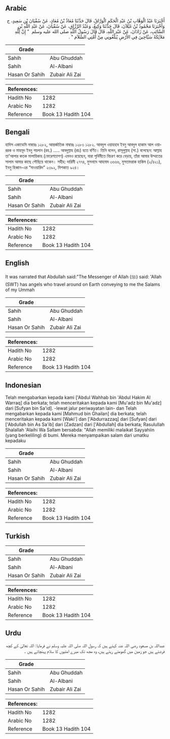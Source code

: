 ## Arabic


<div dir="rtl" lang="ar" style={{fontSize:'larger',backgroundColor:'#f8f9fa',padding:20}}>
أَخْبَرَنَا عَبْدُ الْوَهَّابِ بْنُ عَبْدِ الْحَكَمِ الْوَرَّاقُ، قَالَ حَدَّثَنَا مُعَاذُ بْنُ مُعَاذٍ، عَنْ سُفْيَانَ بْنِ سَعِيدٍ، ح وَأَخْبَرَنَا مَحْمُودُ بْنُ غَيْلاَنَ، قَالَ حَدَّثَنَا وَكِيعٌ، وَعَبْدُ الرَّزَّاقِ، عَنْ سُفْيَانَ، عَنْ عَبْدِ اللَّهِ بْنِ السَّائِبِ، عَنْ زَاذَانَ، عَنْ عَبْدِ اللَّهِ، قَالَ قَالَ رَسُولُ اللَّهِ صلى الله عليه وسلم ‏ "‏ إِنَّ لِلَّهِ مَلاَئِكَةً سَيَّاحِينَ فِي الأَرْضِ يُبَلِّغُونِي مِنْ أُمَّتِي السَّلاَمَ ‏"‏ ‏.‏
</div>
<div style={{backgroundColor:'#f8f9fa',padding:20, marginBottom: 10}}><table> <thead> <tr> <th>Grade</th> <th></th> </tr> </thead> <tbody> <tr><td>Sahih</td><td>Abu Ghuddah</td></tr><tr><td>Sahih</td><td>Al-Albani</td></tr><tr><td>Hasan Or Sahih</td><td>Zubair Ali Zai</td></tr></tbody></table><table> <thead> <tr> <th>References:</th> <th></th> </tr> </thead> <tbody><tr><td>Hadith No</td><td>1282</td></tr><tr><td>Arabic No</td><td>1282</td></tr><tr><td>Reference</td><td>Book 13 Hadith 104</td></tr></tbody></table></div>

## Bengali


<div dir="ltr" lang="bn" style={{fontSize:'larger',backgroundColor:'#f8f9fa',padding:20}}>
হাদিস একাডেমি নাম্বারঃ ১২৮২, আন্তর্জাতিক নাম্বারঃ ১২৮৩ ১২৮২. আবদুল ওয়াহহাব ইবনু আবদুল হাকাম আল ওয়াররক ও মাহমূদ ইবনু গয়লান (রহ.) ..... আবদুল্লাহ (রাঃ) হতে বর্ণিত। তিনি বলেন, রাসূলুল্লাহ (সা.) বলেছেন: আল্লাহ তা'আলার কতক মালায়িকাহ (ফেরেশতাগণ) এমনও রয়েছেন, যারা পৃথিবীতে বিচরণ করে বেড়ায়, তাঁরা আমার উম্মাতের সালাম আমার কাছে পৌছিয়ে থাকেন। সহীহ: দারিমী ২৭৭৪, মুসনাদে আহমাদ ৩৬৬৬, মুসতাদরাক হাকিম (২/৪২১), ইবনু হিব্বান-এর “মাওয়ারিদ” ২৩৯২, মিশকাত ৯২৪।
</div>
<div style={{backgroundColor:'#f8f9fa',padding:20, marginBottom: 10}}><table> <thead> <tr> <th>Grade</th> <th></th> </tr> </thead> <tbody> <tr><td>Sahih</td><td>Abu Ghuddah</td></tr><tr><td>Sahih</td><td>Al-Albani</td></tr><tr><td>Hasan Or Sahih</td><td>Zubair Ali Zai</td></tr></tbody></table><table> <thead> <tr> <th>References:</th> <th></th> </tr> </thead> <tbody><tr><td>Hadith No</td><td>1282</td></tr><tr><td>Arabic No</td><td>1282</td></tr><tr><td>Reference</td><td>Book 13 Hadith 104</td></tr></tbody></table></div>

## English


<div dir="ltr" lang="en" style={{fontSize:'larger',backgroundColor:'#f8f9fa',padding:20}}>
It was narrated that Abdullah said:"The Messenger of Allah (ﷺ) said: 'Allah (SWT) has angels who travel around on Earth conveying to me the Salams of my Ummah
</div>
<div style={{backgroundColor:'#f8f9fa',padding:20, marginBottom: 10}}><table> <thead> <tr> <th>Grade</th> <th></th> </tr> </thead> <tbody> <tr><td>Sahih</td><td>Abu Ghuddah</td></tr><tr><td>Sahih</td><td>Al-Albani</td></tr><tr><td>Hasan Or Sahih</td><td>Zubair Ali Zai</td></tr></tbody></table><table> <thead> <tr> <th>References:</th> <th></th> </tr> </thead> <tbody><tr><td>Hadith No</td><td>1282</td></tr><tr><td>Arabic No</td><td>1282</td></tr><tr><td>Reference</td><td>Book 13 Hadith 104</td></tr></tbody></table></div>

## Indonesian


<div dir="ltr" lang="id" style={{fontSize:'larger',backgroundColor:'#f8f9fa',padding:20}}>
Telah mengabarkan kepada kami ['Abdul Wahhab bin 'Abdul Hakim Al Warraq] dia berkata; telah menceritakan kepada kami [Mu'adz bin Mu'adz] dari [Sufyan bin Sa'id]. -lewat jalur periwayatan lain- dan Telah mengabarkan kepada kami [Mahmud bin Ghailan] dia berkata; telah menceritakan kepada kami [Waki'] dan ['Abdurrazzaq] dari [Sufyan] dari ['Abdullah bin As Sa'ib] dari [Zadzan] dari ['Abdullah] dia berkata; Rasulullah Shalallah 'Alaihi Wa Sallam bersabda: "Allah memiliki malaikat Sayyahiin (yang berkeliling) di bumi. Mereka menyampaikan salam dari umatku kepadaku
</div>
<div style={{backgroundColor:'#f8f9fa',padding:20, marginBottom: 10}}><table> <thead> <tr> <th>Grade</th> <th></th> </tr> </thead> <tbody> <tr><td>Sahih</td><td>Abu Ghuddah</td></tr><tr><td>Sahih</td><td>Al-Albani</td></tr><tr><td>Hasan Or Sahih</td><td>Zubair Ali Zai</td></tr></tbody></table><table> <thead> <tr> <th>References:</th> <th></th> </tr> </thead> <tbody><tr><td>Hadith No</td><td>1282</td></tr><tr><td>Arabic No</td><td>1282</td></tr><tr><td>Reference</td><td>Book 13 Hadith 104</td></tr></tbody></table></div>

## Turkish


<div dir="ltr" lang="tr" style={{fontSize:'larger',backgroundColor:'#f8f9fa',padding:20}}>

</div>
<div style={{backgroundColor:'#f8f9fa',padding:20, marginBottom: 10}}><table> <thead> <tr> <th>Grade</th> <th></th> </tr> </thead> <tbody> <tr><td>Sahih</td><td>Abu Ghuddah</td></tr><tr><td>Sahih</td><td>Al-Albani</td></tr><tr><td>Hasan Or Sahih</td><td>Zubair Ali Zai</td></tr></tbody></table><table> <thead> <tr> <th>References:</th> <th></th> </tr> </thead> <tbody><tr><td>Hadith No</td><td>1282</td></tr><tr><td>Arabic No</td><td>1282</td></tr><tr><td>Reference</td><td>Book 13 Hadith 104</td></tr></tbody></table></div>

## Urdu


<div dir="rtl" lang="ur" style={{fontSize:'larger',backgroundColor:'#f8f9fa',padding:20}}>
عبداللہ بن مسعود رضی اللہ عنہ کہتے ہیں کہ رسول اللہ صلی اللہ علیہ وسلم نے فرمایا: اللہ تعالیٰ کے کچھ فرشتے ہیں جو زمین میں گھومتے رہتے ہیں، وہ مجھ تک میرے امتیوں کا سلام پہنچاتے ہیں ۔
</div>
<div style={{backgroundColor:'#f8f9fa',padding:20, marginBottom: 10}}><table> <thead> <tr> <th>Grade</th> <th></th> </tr> </thead> <tbody> <tr><td>Sahih</td><td>Abu Ghuddah</td></tr><tr><td>Sahih</td><td>Al-Albani</td></tr><tr><td>Hasan Or Sahih</td><td>Zubair Ali Zai</td></tr></tbody></table><table> <thead> <tr> <th>References:</th> <th></th> </tr> </thead> <tbody><tr><td>Hadith No</td><td>1282</td></tr><tr><td>Arabic No</td><td>1282</td></tr><tr><td>Reference</td><td>Book 13 Hadith 104</td></tr></tbody></table></div>